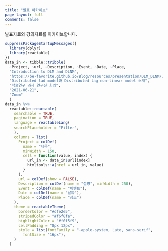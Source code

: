 ```yaml
---
title: "발표 아카이브"
page-layout: full
comments: false
---
```


발표자료와 강의자료를 아카이브합니다.

```r
suppressPackageStartupMessages({
  library(dplyr)
  library(reactable)
})
data_in <- tibble::tribble(
  ~Project, ~url, ~Description, ~Event, ~Date, ~Place,
  "Introduction to DLM and DLNM", 
  "https://be-favorite.github.io/Blog/resources/presentation/DLM_DLNM/Introduction_dlm_dlnm.html", 
  "Distributed lad model과 Distributed lag non-linear model 소개",
  "학술연구 과제 연구진 회의",
  "2021-06-21",
  "Zoom"
  )
data_in %>%
  reactable::reactable(
    searchable = TRUE,
    pagination = TRUE,
    language = reactableLang(
    searchPlaceholder = "Filter",
    ),
    columns = list(
      Project = colDef(
        name = "제목",
        minWidth = 150,
        cell = function(value, index) {
          url_in <- data_in$url[index]
          htmltools::a(href = url_in, value)
        }
      ),
      url = colDef(show = FALSE),
      Description = colDef(name = "설명", minWidth = 250),
      Event = colDef(name = "이벤트"),
      Date = colDef(name = "날짜"),
      Place = colDef(name = "장소")
    ),
    theme = reactableTheme(
      borderColor = "#dfe2e5",
      stripedColor = "#f6f8fa",
      highlightColor = "#f0f5f9",
      cellPadding = "8px 12px",
      style = list(fontFamily = "-apple-system, Lato, sans-serif",
        fontSize = "16px"),
    )
  )
```
